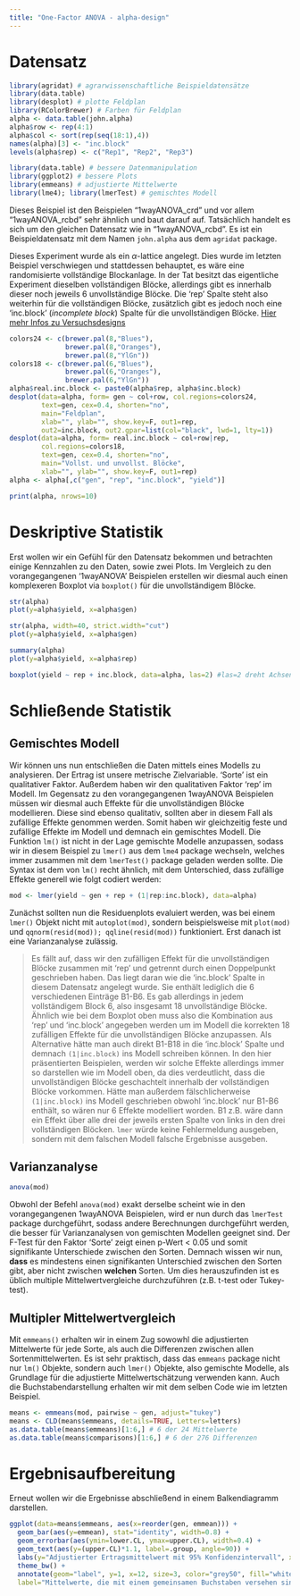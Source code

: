 ```yaml
---
title: "One-Factor ANOVA - alpha-design"
---
```


# Datensatz

```r
library(agridat) # agrarwissenschaftliche Beispieldatensätze
library(data.table)
library(desplot) # plotte Feldplan
library(RColorBrewer) # Farben für Feldplan
alpha <- data.table(john.alpha)
alpha$row <- rep(4:1)
alpha$col <- sort(rep(seq(18:1),4))
names(alpha)[3] <- "inc.block"
levels(alpha$rep) <- c("Rep1", "Rep2", "Rep3")
```

```r
library(data.table) # bessere Datenmanipulation
library(ggplot2) # bessere Plots
library(emmeans) # adjustierte Mittelwerte
library(lme4); library(lmerTest) # gemischtes Modell
```

Dieses Beispiel ist den Beispielen "1wayANOVA_crd" und vor allem "1wayANOVA_rcbd" sehr ähnlich und baut darauf auf. Tatsächlich handelt es sich um den gleichen Datensatz wie in "1wayANOVA_rcbd". Es ist ein Beispieldatensatz mit dem Namen `john.alpha` aus dem `agridat` package.

Dieses Experiment wurde als ein $\alpha$-lattice angelegt. Dies wurde im letzten Beispiel verschwiegen und stattdessen behauptet, es wäre eine randomisierte vollständige Blockanlage. In der Tat besitzt das eigentliche Experiment dieselben vollständigen Blöcke, allerdings gibt es innerhalb dieser noch jeweils 6 unvollständige Blöcke. Die 'rep' Spalte steht also weiterhin für die vollständigen Blöcke, zusätzlich gibt es jedoch noch eine 'inc.block' (*incomplete block*) Spalte für die unvollständigen Blöcke. [Hier mehr Infos zu Versuchsdesigns](DesignList.html)

<div class = "row"> <div class = "col-md-6">
```r
colors24 <- c(brewer.pal(8,"Blues"), 
              brewer.pal(8,"Oranges"), 
              brewer.pal(8,"YlGn"))
colors18 <- c(brewer.pal(6,"Blues"), 
              brewer.pal(6,"Oranges"), 
              brewer.pal(6,"YlGn"))
alpha$real.inc.block <- paste0(alpha$rep, alpha$inc.block)
desplot(data=alpha, form= gen ~ col+row, col.regions=colors24,
        text=gen, cex=0.4, shorten="no",
        main="Feldplan", 
        xlab="", ylab="", show.key=F, out1=rep,
        out2=inc.block, out2.gpar=list(col="black", lwd=1, lty=1))
desplot(data=alpha, form= real.inc.block ~ col+row|rep,
        col.regions=colors18,
        text=gen, cex=0.4, shorten="no",
        main="Vollst. und unvollst. Blöcke", 
        xlab="", ylab="", show.key=F, out1=rep)
alpha <- alpha[,c("gen", "rep", "inc.block", "yield")]
```
</div> <div class = "col-md-6">
```r
print(alpha, nrows=10)
```
</div> </div>

# Deskriptive Statistik
Erst wollen wir ein Gefühl für den Datensatz bekommen und betrachten einige Kennzahlen zu den Daten, sowie zwei Plots. Im Vergleich zu den vorangegangenen '1wayANOVA' Beispielen erstellen wir diesmal auch einen komplexeren Boxplot via `boxplot()` für die unvollständigem Blöcke.

<div class = "row"> <div class = "col-md-6">
```r
str(alpha)
plot(y=alpha$yield, x=alpha$gen)
```
```r
str(alpha, width=40, strict.width="cut")
plot(y=alpha$yield, x=alpha$gen)
```
</div> <div class = "col-md-6">
```r
summary(alpha)
plot(y=alpha$yield, x=alpha$rep)
```
</div> </div>

```r
boxplot(yield ~ rep + inc.block, data=alpha, las=2) #las=2 dreht Achsenbeschriftung
```

# Schließende Statistik {#Anmerkung1}
## Gemischtes Modell
Wir können uns nun entschließen die Daten mittels eines Modells zu analysieren. Der Ertrag ist unsere metrische Zielvariable. 'Sorte' ist ein qualitativer Faktor. Außerdem haben wir den qualitativen Faktor 'rep' im Modell. Im Gegensatz zu den vorangegangenen 1wayANOVA Beispielen müssen wir diesmal auch Effekte für die unvollständigen Blöcke modellieren. Diese sind ebenso qualitativ, sollten aber in diesem Fall als zufällige Effekte genommen werden. Somit haben wir gleichzeitig feste und zufällige Effekte im Modell und demnach ein gemischtes Modell. Die Funktion `lm()` ist nicht in der Lage gemischte Modelle anzupassen, sodass wir in diesem Beispiel zu `lmer()` aus dem `lme4` package wechseln, welches immer zusammen mit dem `lmerTest()` package geladen werden sollte. Die Syntax ist dem von `lm()` recht ähnlich, mit dem Unterschied, dass zufällige Effekte generell wie folgt codiert werden:

```r
mod <- lmer(yield ~ gen + rep + (1|rep:inc.block), data=alpha)
```

Zunächst sollten nun die Residuenplots evaluiert werden, was bei einem `lmer()` Objekt nicht mit `autoplot(mod)`, sondern beispielsweise mit `plot(mod)` und `qqnorm(resid(mod)); qqline(resid(mod))` funktioniert. Erst danach ist eine Varianzanalyse zulässig.

> Es fällt auf, dass wir den zufälligen Effekt für die unvollständigen Blöcke zusammen mit 'rep' und getrennt durch einen Doppelpunkt geschrieben haben. Das liegt daran wie die 'inc.block' Spalte in diesem Datensatz angelegt wurde. Sie enthält lediglich die 6 verschiedenen Einträge B1-B6. Es gab allerdings in jedem vollständigem Block 6, also insgesamt 18 unvollständige Blöcke. Ähnlich wie bei dem Boxplot oben muss also die Kombination aus 'rep' und 'inc.block' angegeben werden um im Modell die korrekten 18 zufälligen Effekte für die unvollständigen Blöcke anzupassen. Als Alternative hätte man auch direkt B1-B18 in die 'inc.block' Spalte und demnach `(1|inc.block)` ins Modell schreiben können. In den hier präsentierten Beispielen, werden wir solche Effekte allerdings immer so darstellen wie im Modell oben, da dies verdeutlicht, dass die unvollständigen Blöcke geschachtelt innerhalb der vollständigen Blöcke vorkommen. Hätte man außerdem fälschlicherweise `(1|inc.block)` ins Modell geschrieben obwohl 'inc.block' nur B1-B6 enthält, so wären nur 6 Effekte modelliert worden. B1 z.B. wäre dann ein Effekt über alle drei der jeweils ersten Spalte von links in den drei vollständigen Blöcken. `lmer` würde keine Fehlermeldung ausgeben, sondern mit dem falschen Modell falsche Ergebnisse ausgeben.  

## Varianzanalyse
```r
anova(mod)
```
Obwohl der Befehl `anova(mod)` exakt derselbe scheint wie in den vorangegangenen 1wayANOVA Beispielen, wird er nun durch das `lmerTest` package durchgeführt, sodass andere Berechnungen durchgeführt werden, die besser für Varianzanalysen von gemischten Modellen geeignet sind.
Der F-Test für den Faktor 'Sorte' zeigt einen p-Wert < 0.05 und somit signifikante Unterschiede zwischen den Sorten. Demnach wissen wir nun, **dass** es mindestens einen signifikanten Unterschied zwischen den Sorten gibt, aber nicht zwischen **welchen** Sorten. Um dies herauszufinden ist es üblich multiple Mittelwertvergleiche durchzuführen (z.B. t-test oder Tukey-test). 

## Multipler Mittelwertvergleich
Mit `emmeans()` erhalten wir in einem Zug sowowhl die adjustierten Mittelwerte für jede Sorte, als auch die Differenzen zwischen allen Sortenmittelwerten. Es ist sehr praktisch, dass das `emmeans` package nicht nur `lm()` Objekte, sondern auch `lmer()` Objekte, also gemischte Modelle, als Grundlage für die adjustierte Mittelwertschätzung verwenden kann. Auch die Buchstabendarstellung erhalten wir mit dem selben Code wie im letzten Beispiel.

```r
means <- emmeans(mod, pairwise ~ gen, adjust="tukey")
means <- CLD(means$emmeans, details=TRUE, Letters=letters)
as.data.table(means$emmeans)[1:6,] # 6 der 24 Mittelwerte 
as.data.table(means$comparisons)[1:6,] # 6 der 276 Differenzen
```


# Ergebnisaufbereitung

Erneut wollen wir die Ergebnisse abschließend in einem Balkendiagramm darstellen. 

```r
ggplot(data=means$emmeans, aes(x=reorder(gen, emmean))) +
  geom_bar(aes(y=emmean), stat="identity", width=0.8) +
  geom_errorbar(aes(ymin=lower.CL, ymax=upper.CL), width=0.4) +
  geom_text(aes(y=(upper.CL)*1.1, label=.group, angle=90)) +
  labs(y="Adjustierter Ertragsmittelwert mit 95% Konfidenzintervall", x="Sorte") +
  theme_bw() +
  annotate(geom="label", y=1, x=12, size=3, color="grey50", fill="white",
  label="Mittelwerte, die mit einem gemeinsamen Buchstaben versehen sind,\n sind laut Tukey-test nicht signifikant voneinander verschieden.")
```

